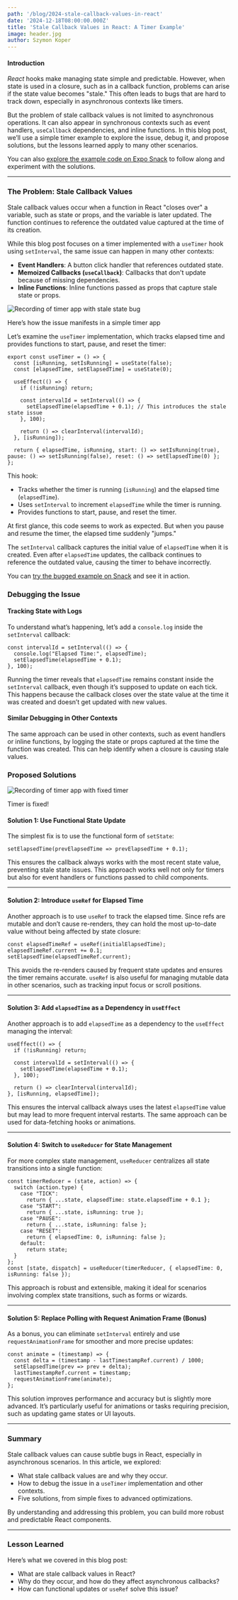 ```yaml
---
path: '/blog/2024-stale-callback-values-in-react'
date: '2024-12-18T08:00:00.000Z'
title: 'Stale Callback Values in React: A Timer Example'
image: header.jpg
author: Szymon Koper
---
```



#### Introduction

_React_ hooks make managing state simple and predictable. However, when state is used in a closure, such as in a callback function, problems can arise if the state value becomes "stale." This often leads to bugs that are hard to track down, especially in asynchronous contexts like timers.

But the problem of stale callback values is not limited to asynchronous operations. It can also appear in synchronous contexts such as event handlers, `useCallback` dependencies, and inline functions. In this blog post, we’ll use a simple timer example to explore the issue, debug it, and propose solutions, but the lessons learned apply to many other scenarios.

You can also [explore the example code on Expo Snack](https://snack.expo.dev/@sakydpozrux/stale-callback-value) to follow along and experiment with the solutions.

---

### **The Problem: Stale Callback Values**

Stale callback values occur when a function in React "closes over" a variable, such as state or props, and the variable is later updated. The function continues to reference the outdated value captured at the time of its creation.

While this blog post focuses on a timer implemented with a `useTimer` hook using `setInterval`, the same issue can happen in many other contexts:

- **Event Handlers**: A button click handler that references outdated state.
- **Memoized Callbacks (`useCallback`)**: Callbacks that don't update because of missing dependencies.
- **Inline Functions**: Inline functions passed as props that capture stale state or props.

<div class="gif-container">

![Recording of timer app with stale state bug](useTimer-recorded-bug.gif)

Here’s how the issue manifests in a simple timer app

</div>

Let’s examine the `useTimer` implementation, which tracks elapsed time and provides functions to start, pause, and reset the timer:

```tsx
export const useTimer = () => {
  const [isRunning, setIsRunning] = useState(false);
  const [elapsedTime, setElapsedTime] = useState(0);

  useEffect(() => {
    if (!isRunning) return;

    const intervalId = setInterval(() => {
      setElapsedTime(elapsedTime + 0.1); // This introduces the stale state issue
    }, 100);

    return () => clearInterval(intervalId);
  }, [isRunning]);

  return { elapsedTime, isRunning, start: () => setIsRunning(true), pause: () => setIsRunning(false), reset: () => setElapsedTime(0) };
};
```

This hook:
- Tracks whether the timer is running (`isRunning`) and the elapsed time (`elapsedTime`).
- Uses `setInterval` to increment `elapsedTime` while the timer is running.
- Provides functions to start, pause, and reset the timer.

At first glance, this code seems to work as expected. But when you pause and resume the timer, the elapsed time suddenly "jumps."

The `setInterval` callback captures the initial value of `elapsedTime` when it is created. Even after `elapsedTime` updates, the callback continues to reference the outdated value, causing the timer to behave incorrectly.

You can [try the bugged example on Snack](https://snack.expo.dev/@sakydpozrux/stale-callback-value) and see it in action.

### Debugging the Issue

#### Tracking State with Logs

To understand what’s happening, let’s add a `console.log` inside the `setInterval` callback:

```tsx
const intervalId = setInterval(() => {
  console.log("Elapsed Time:", elapsedTime);
  setElapsedTime(elapsedTime + 0.1);
}, 100);
```

Running the timer reveals that `elapsedTime` remains constant inside the `setInterval` callback, even though it’s supposed to update on each tick. This happens because the callback closes over the state value at the time it was created and doesn’t get updated with new values.

#### Similar Debugging in Other Contexts

The same approach can be used in other contexts, such as event handlers or inline functions, by logging the state or props captured at the time the function was created. This can help identify when a closure is causing stale values.

### **Proposed Solutions**

<div class="gif-container">

![Recording of timer app with fixed timer](useTimer-fixed.gif)

Timer is fixed!

</div>

#### **Solution 1: Use Functional State Update**

The simplest fix is to use the functional form of `setState`:

```tsx
setElapsedTime(prevElapsedTime => prevElapsedTime + 0.1);
```

This ensures the callback always works with the most recent state value, preventing stale state issues. This approach works well not only for timers but also for event handlers or functions passed to child components.

---

#### **Solution 2: Introduce `useRef` for Elapsed Time**

Another approach is to use `useRef` to track the elapsed time. Since refs are mutable and don’t cause re-renders, they can hold the most up-to-date value without being affected by state closure:

```tsx
const elapsedTimeRef = useRef(initialElapsedTime);
elapsedTimeRef.current += 0.1;
setElapsedTime(elapsedTimeRef.current);
```

This avoids the re-renders caused by frequent state updates and ensures the timer remains accurate. `useRef` is also useful for managing mutable data in other scenarios, such as tracking input focus or scroll positions.

---

#### **Solution 3: Add `elapsedTime` as a Dependency in `useEffect`**

Another approach is to add `elapsedTime` as a dependency to the `useEffect` managing the interval:

```tsx
useEffect(() => {
  if (!isRunning) return;

  const intervalId = setInterval(() => {
    setElapsedTime(elapsedTime + 0.1);
  }, 100);

  return () => clearInterval(intervalId);
}, [isRunning, elapsedTime]);
```

This ensures the interval callback always uses the latest `elapsedTime` value but may lead to more frequent interval restarts. The same approach can be used for data-fetching hooks or animations.

---

#### **Solution 4: Switch to `useReducer` for State Management**

For more complex state management, `useReducer` centralizes all state transitions into a single function:

```tsx
const timerReducer = (state, action) => {
  switch (action.type) {
    case "TICK":
      return { ...state, elapsedTime: state.elapsedTime + 0.1 };
    case "START":
      return { ...state, isRunning: true };
    case "PAUSE":
      return { ...state, isRunning: false };
    case "RESET":
      return { elapsedTime: 0, isRunning: false };
    default:
      return state;
  }
};
const [state, dispatch] = useReducer(timerReducer, { elapsedTime: 0, isRunning: false });
```

This approach is robust and extensible, making it ideal for scenarios involving complex state transitions, such as forms or wizards.

---

#### **Solution 5: Replace Polling with Request Animation Frame (Bonus)**

As a bonus, you can eliminate `setInterval` entirely and use `requestAnimationFrame` for smoother and more precise updates:

```tsx
const animate = (timestamp) => {
  const delta = (timestamp - lastTimestampRef.current) / 1000;
  setElapsedTime(prev => prev + delta);
  lastTimestampRef.current = timestamp;
  requestAnimationFrame(animate);
};
```

This solution improves performance and accuracy but is slightly more advanced. It’s particularly useful for animations or tasks requiring precision, such as updating game states or UI layouts.

---

### **Summary**

Stale callback values can cause subtle bugs in React, especially in asynchronous scenarios. In this article, we explored:

- What stale callback values are and why they occur.
- How to debug the issue in a `useTimer` implementation and other contexts.
- Five solutions, from simple fixes to advanced optimizations.

By understanding and addressing this problem, you can build more robust and predictable React components.

---

### **Lesson Learned**

Here’s what we covered in this blog post:

- What are stale callback values in React?
- Why do they occur, and how do they affect asynchronous callbacks?
- How can functional updates or `useRef` solve this issue?
